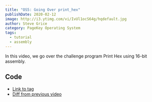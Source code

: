```yaml
---
title: "OS5: Going Over print_hex"
publishDate: 2020-02-12
image: http://i3.ytimg.com/vi/IvUl1ocS64g/hqdefault.jpg
author: Steve Grice
category: PageKey Operating System
tags:
  - tutorial
  - assembly
---
```


In this video, we go over the challenge program Print Hex using 16-bit assembly.


<BlogYoutubeVideo videoId="IvUl1ocS64g" />

## Code

- [Link to tag](https://github.com/pagekeysolutions/pkos/releases/tag/vid%2Fos005)
- [Diff from previous video](https://github.com/pagekeysolutions/pkos/compare/vid/os004..vid/os005)
